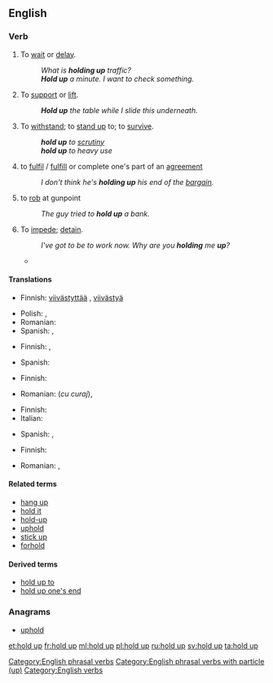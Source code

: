 {{also|hold-up}}
==English==

===Verb===
{{en-verb|holds up|holding up|held up|held up}}

# {{idiomatic|transitive}} To [[wait]] or [[delay]].
#: ''What is '''holding up''' traffic?''
#: '''''Hold up''' a minute.  I want to check something.''
# To [[support]] or [[lift]].
#: '''''Hold up''' the table while I slide this underneath.''
# {{idiomatic}} To [[withstand]]; to [[stand up]] to; to [[survive]].
#: '''''hold up''' to [[scrutiny]]''
#: '''''hold up''' to heavy use''
# {{idiomatic}} to [[fulfil]] / [[fulfill]] or complete one's part of an [[agreement]]
#: ''I don't think he's '''holding up''' his end of the [[bargain]].''
# {{idiomatic}} to [[rob]] at gunpoint
#: ''The guy tried to '''hold up''' a bank.''
# {{transitive}} To [[impede]]; [[detain]].
#: ''I've got to be to work now. Why are you '''holding''' me '''up'''?''
#*{{quote-news
|year=2012
|date=May 13
|author=Andrew Benson
|title=Williams's Pastor Maldonado takes landmark Spanish Grand Prix win
|work=BBC Sport
|url=http://www.bbc.co.uk/sport/0/formula1/18051941
|page=
|passage=It worked to perfection. Ferrari's decision not to stop on the next lap simply made life easier, especially when Alonso was '''held up''' by Marussia's Charles Pic during that period - for which the Frenchman earned a drive-through penalty.}}

====Translations====
{{trans-top|to wait or delay}}
* Finnish: [[viivästyttää]] {{qualifier|transitive}}, [[viivästyä]] {{qualifier|intransitive}}
{{trans-mid}}
* Polish: {{t-|pl|wstrzymać}}, {{t-|pl|opóźnić}}
* Romanian: {{t+|ro|întârzia}}
* Spanish: {{t|es|aguaitar}} {{qualifier|Am.}}, {{t|es|esperar}}
{{trans-bottom}}

{{trans-top|to support or lift}}
* Finnish: {{t+|fi|nostaa}}, {{t-|fi|kohottaa}}
{{trans-mid}}
* Spanish: {{t|es|sostener}}
{{trans-bottom}}

{{trans-top|(idiomatic) to withstand; to stand up to; to survive}}
* Finnish: {{t+|fi|kestää}}
{{trans-mid}}
* Romanian: {{t-|ro|înfrunta}} (''cu curaj''), {{t-|ro|stăvili}}
{{trans-bottom}}

{{trans-top|(idiomatic) to fulfil / fulfill or complete one's part of an agreement}}
* Finnish: {{t+|fi|täyttää}}
* Italian: {{t+|it|mantenere}}
{{trans-mid}}
* Spanish: {{t+|es|mantener}}, {{t+|es|cumplir}}
{{trans-bottom}}

{{trans-top|(idiomatic) to rob at gunpoint}}
* Finnish: {{t+|fi|ryöstää}}
{{trans-mid}}
* Romanian: {{t+|ro|jefui}}, {{t+|ro|prăda}}
{{trans-bottom}}

====Related terms====
* [[hang up]]
* [[hold it]]
* [[hold-up]]
* [[uphold]]
* [[stick up]]
* [[forhold]]

====Derived terms====
* [[hold up to]]
* [[hold up one's end]]

===Anagrams===
* [[uphold#English|uphold]]

[[Category:English phrasal verbs]]
[[Category:English phrasal verbs with particle (up)]]
[[Category:English verbs]]

[[et:hold up]]
[[fr:hold up]]
[[ml:hold up]]
[[pl:hold up]]
[[ru:hold up]]
[[sv:hold up]]
[[ta:hold up]]